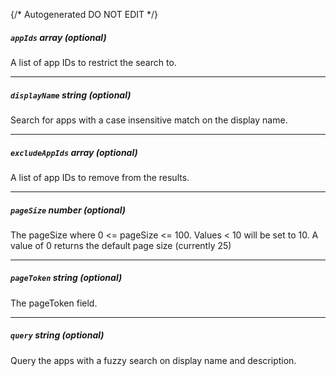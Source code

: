 {/* Autogenerated DO NOT EDIT  */}
##### `appIds` _array (optional)_
A list of app IDs to restrict the search to.

---
##### `displayName` _string (optional)_
Search for apps with a case insensitive match on the display name.

---
##### `excludeAppIds` _array (optional)_
A list of app IDs to remove from the results.

---
##### `pageSize` _number (optional)_
The pageSize where 0 \<\= pageSize \<\= 100. Values \< 10 will be set to 10. A value of 0 returns the default page size (currently 25)

---
##### `pageToken` _string (optional)_
The pageToken field.

---
##### `query` _string (optional)_
Query the apps with a fuzzy search on display name and description.


